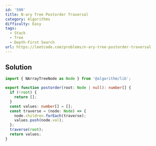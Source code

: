 ```yaml
---
id: '590'
title: N-ary Tree Postorder Traversal
category: Algorithms
difficulty: Easy
tags:
  - Stack
  - Tree
  - Depth-First Search
url: https://leetcode.com/problems/n-ary-tree-postorder-traversal
---
```


## Solution

```typescript filename="solution.ts" copy
import { NArrayTreeNode as Node } from '@algorithm/lib';

export function postorder(root: Node | null): number[] {
  if (!root) {
    return [];
  }
  const values: number[] = [];
  const traverse = (node: Node) => {
    node.children.forEach(traverse);
    values.push(node.val);
  };
  traverse(root);
  return values;
}
```

